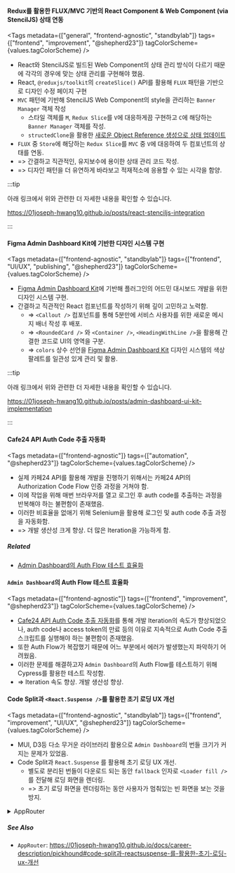 
#### Redux를 활용한 FLUX/MVC 기반의 React Component & Web Component (via StencilJS) 상태 연동

<Tags
  metadata={["general", "frontend-agnostic", "standbylab"]}
  tags={["frontend", "improvement", "@shepherd23"]}
  tagColorScheme={values.tagColorScheme}
/>

- React와 StencilJS로 빌드된 Web Component의 상태 관리 방식이 다르기 때문에 각각의 경우에 맞는 상태 관리를 구현해야 했음.
- React, `@reduxjs/toolkit`의 `createSlice()` API를 활용해 `FLUX` 패턴을 기반으로 디자인 수정 페이지 구현
- `MVC` 패턴에 기반해 StencilJS Web Component의 style을 관리하는 `Banner Manager` 객체 작성
  - 스타일 객체를 `M`, `Redux Slice`를 `V`에 대응하게끔 구현하고 `C`에 해당하는 `Banner Manager` 객체를 작성.
  - `structedClone`을 활용한 [새로운 Object Reference 생성으로 상태 업데이트](https://stenciljs.com/docs/properties#mutable-arrays-and-objects)
- `FLUX` 중 `Store`에 해당하는 `Redux Slice`를 `MVC` 중 `V`에 대응하여 두 컴포넌트의 상태를 연동.
- => 간결하고 직관적인, 유지보수에 용이한 상태 관리 코드 작성.
- => 디자인 패턴을 더 유연하게 바라보고 적재적소에 응용할 수 있는 시각을 함양.

:::tip

아래 링크에서 위와 관련한 더 자세한 내용을 확인할 수 있습니다.

https://01joseph-hwang10.github.io/posts/react-stenciljs-integration

:::

#### Figma Admin Dashboard Kit에 기반한 디자인 시스템 구현

<Tags
  metadata={["frontend-agnostic", "standbylab"]}
  tags={["frontend", "UI/UX", "publishing", "@shepherd23"]}
  tagColorScheme={values.tagColorScheme}
/>

- [Figma Admin Dashboard Kit](https://www.saasdesign.io/figma-admin-dashboard-kit/)에 기반해 플러그인의 어드민 대시보드 개발을 위한 디자인 시스템 구현.
- 간결하고 직관적인 React 컴포넌트를 작성하기 위해 깊이 고민하고 노력함.
  - => `<Callout />` 컴포넌트를 통해 5분만에 서비스 사용자를 위한 새로운 메시지 배너 작성 후 배포.
  - => `<RoundedCard />` 와 `<Container />`, `<HeadingWithLine />`을 활용해 간결한 코드로 UI의 영역을 구분.
  - => `colors` 상수 선언을 [Figma Admin Dashboard Kit](https://www.saasdesign.io/figma-admin-dashboard-kit/) 디자인 시스템의 색상 팔레트를 일관성 있게 관리 및 활용.

:::tip

아래 링크에서 위와 관련한 더 자세한 내용을 확인할 수 있습니다.

https://01joseph-hwang10.github.io/posts/admin-dashboard-ui-kit-implementation

:::

#### Cafe24 API Auth Code 추출 자동화

<Tags
  metadata={["frontend-agnostic"]}
  tags={["automation", "@shepherd23"]}
  tagColorScheme={values.tagColorScheme}
/>

- 실제 카페24 API를 활용해 개발을 진행하기 위해서는 카페24 API의 Authorization Code Flow 인증 과정을 거쳐야 함.
- 이에 작업을 위해 매번 브라우저를 열고 로그인 후 auth code를 추출하는 과정을 반복해야 하는 불편함이 존재했음.
- 이러한 비효율을 없애기 위해 Selenium을 활용해 로그인 및 auth code 추출 과정을 자동화함.
- => 개발 생산성 크게 향상. 더 많은 Iteration을 가능하게 함.

##### Related

- [Admin Dashboard의 Auth Flow 테스트 효율화](#admin-dashboard의-auth-flow-테스트-효율화)

#### `Admin Dashboard`의 Auth Flow 테스트 효율화

<Tags
  metadata={["frontend-agnostic"]}
  tags={["frontend", "improvement", "@shepherd23"]}
  tagColorScheme={values.tagColorScheme}
/>

- [Cafe24 API Auth Code 추출 자동화](#cafe24-api-auth-code-추출-자동화)를 통해 개발 Iteration의 속도가 향상되었으나, auth code나 access token의 만료 등의 이유로 지속적으로 Auth Code 추출 스크립트를 실행해야 하는 불편함이 존재했음.
- 또한 Auth Flow가 복잡했기 때문에 어느 부분에서 에러가 발생했는지 파악하기 어려웠음.
- 이러한 문제를 해결하고자 `Admin Dashboard`의 Auth Flow를 테스트하기 위해 Cypress를 활용한 테스트 작성함.
- => Iteration 속도 향상. 개발 생산성 향상.

#### Code Split과 `<React.Suspense />`를 활용한 초기 로딩 UX 개선

<Tags
  metadata={["frontend-agnostic", "standbylab"]}
  tags={["frontend", "improvement", "UI/UX", "@shepherd23"]}
  tagColorScheme={values.tagColorScheme}
/>

- MUI, D3등 다소 무거운 라이브러리 활용으로 `Admin Dashboard`의 번들 크기가 커지는 문제가 있었음.
- Code Split과 `React.Suspense` 를 활용해 초기 로딩 UX 개선.
  - 별도로 분리된 번들이 다운로드 되는 동안 `fallback` 인자로 `<Loader fill />`를 전달해 로딩 화면을 렌더링.
  - => 초기 로딩 화면을 렌더링하는 동안 사용자가 멈춰있는 빈 화면을 보는 것을 방지.

<details>
<summary>AppRouter</summary>
<div markdown="1">

```tsx
const Overview = lazy(() => import("@src/features/overview"));
const Dashboard = lazy(() => import("@src/features/dashboard"));
const Store = lazy(() => import("@src/features/store"));
const DesignEditorScaffold = lazy(
  () => import("@src/features/design/scaffold"),
);
const DefaultBannerDesign = lazy(
  () => import("@src/features/design/default-banner-design"),
);
const ListingBannerDesign = lazy(
  () => import("@src/features/design/listing-banner-design"),
);

const AppRouter = () => {
  return (
    <BrowserRouter>
      <Routes>
        <Route path={URI.root} element={<Initializer />} />
        <Route path={URI.requestAccessToken} element={<AccessTokenFetcher />} />
        <Route path={URI.confirmPayment} element={<ConfirmPayment />} />
        <Route path={URI.error} element={<ErrorPage />} />
        <Route
          path={URI.dashboard.root}
          element={
            <Suspense fallback={<Loader fill />}>
              <Dashboard />
            </Suspense>
          }
        >
          <Route
            path={URI.dashboard.overview}
            element={
              <Suspense fallback={<Loader fill />}>
                <Overview />
              </Suspense>
            }
          />
          <Route
            path={URI.dashboard.store}
            element={
              <Suspense fallback={<Loader fill />}>
                <Store />
              </Suspense>
            }
          />
          <Route
            path={URI.dashboard.design.root}
            element={
              <Suspense fallback={<Loader fill />}>
                <DesignEditorScaffold />
              </Suspense>
            }
          >
            <Route
              path={URI.dashboard.design.defaultBanner}
              element={
                <Suspense fallback={<Loader fill />}>
                  <DefaultBannerDesign />
                </Suspense>
              }
            />
            <Route
              path={URI.dashboard.design.listingBanner}
              element={
                <Suspense fallback={<Loader fill />}>
                  <ListingBannerDesign />
                </Suspense>
              }
            />
          </Route>
        </Route>
      </Routes>
    </BrowserRouter>
  );
};
```

</div>
</details>

##### See Also

- `AppRouter`: https://01joseph-hwang10.github.io/docs/career-description/pickhound#code-split과-reactsuspense-를-활용한-초기-로딩-ux-개선
